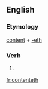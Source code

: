 ==English==

===Etymology===
[[content]] + [[-eth]]

===Verb===
{{en-verb form}}

# {{archaic third-person singular of|content}}

[[fr:contenteth]]
